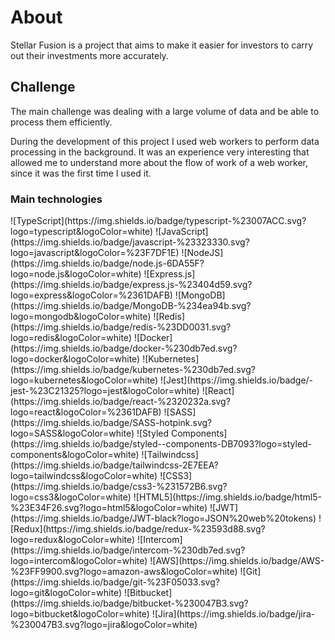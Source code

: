 
# About

Stellar Fusion is a project that aims to make it easier for
investors to carry out their investments more accurately.

## Challenge

The main challenge was dealing with a large volume of data and
be able to process them efficiently.

During the development of this project I used web workers to
perform data processing in the background. It was an experience
very interesting that allowed me to understand more about the flow of
work of a web worker, since it was the first time I used it.

### Main technologies

<SkillsContainer>
<SkillRow >
  ![TypeScript](https://img.shields.io/badge/typescript-%23007ACC.svg?logo=typescript&logoColor=white)
  ![JavaScript](https://img.shields.io/badge/javascript-%23323330.svg?logo=javascript&logoColor=%23F7DF1E)
</SkillRow>

<SkillRow>
  ![NodeJS](https://img.shields.io/badge/node.js-6DA55F?logo=node.js&logoColor=white)
  ![Express.js](https://img.shields.io/badge/express.js-%23404d59.svg?logo=express&logoColor=%2361DAFB)
  ![MongoDB](https://img.shields.io/badge/MongoDB-%234ea94b.svg?logo=mongodb&logoColor=white)
  ![Redis](https://img.shields.io/badge/redis-%23DD0031.svg?logo=redis&logoColor=white)
  ![Docker](https://img.shields.io/badge/docker-%230db7ed.svg?logo=docker&logoColor=white)
  ![Kubernetes](https://img.shields.io/badge/kubernetes-%230db7ed.svg?logo=kubernetes&logoColor=white)
  ![Jest](https://img.shields.io/badge/-jest-%23C21325?logo=jest&logoColor=white)
</SkillRow>

<SkillRow>
  ![React](https://img.shields.io/badge/react-%2320232a.svg?logo=react&logoColor=%2361DAFB)
  ![SASS](https://img.shields.io/badge/SASS-hotpink.svg?logo=SASS&logoColor=white)
  ![Styled
  Components](https://img.shields.io/badge/styled--components-DB7093?logo=styled-components&logoColor=white)
  ![Tailwindcss](https://img.shields.io/badge/tailwindcss-2E7EEA?logo=tailwindcss&logoColor=white)
  ![CSS3](https://img.shields.io/badge/css3-%231572B6.svg?logo=css3&logoColor=white)
  ![HTML5](https://img.shields.io/badge/html5-%23E34F26.svg?logo=html5&logoColor=white)
  ![JWT](https://img.shields.io/badge/JWT-black?logo=JSON%20web%20tokens)
  ![Redux](https://img.shields.io/badge/redux-%23593d88.svg?logo=redux&logoColor=white)
  ![Intercom](https://img.shields.io/badge/intercom-%230db7ed.svg?logo=intercom&logoColor=white)
</SkillRow>

<SkillRow>
  ![AWS](https://img.shields.io/badge/AWS-%23FF9900.svg?logo=amazon-aws&logoColor=white)
</SkillRow>

<SkillRow>
![Git](https://img.shields.io/badge/git-%23F05033.svg?logo=git&logoColor=white)
![Bitbucket](https://img.shields.io/badge/bitbucket-%230047B3.svg?logo=bitbucket&logoColor=white)
![Jira](https://img.shields.io/badge/jira-%230047B3.svg?logo=jira&logoColor=white)
</SkillRow>
</SkillsContainer>
